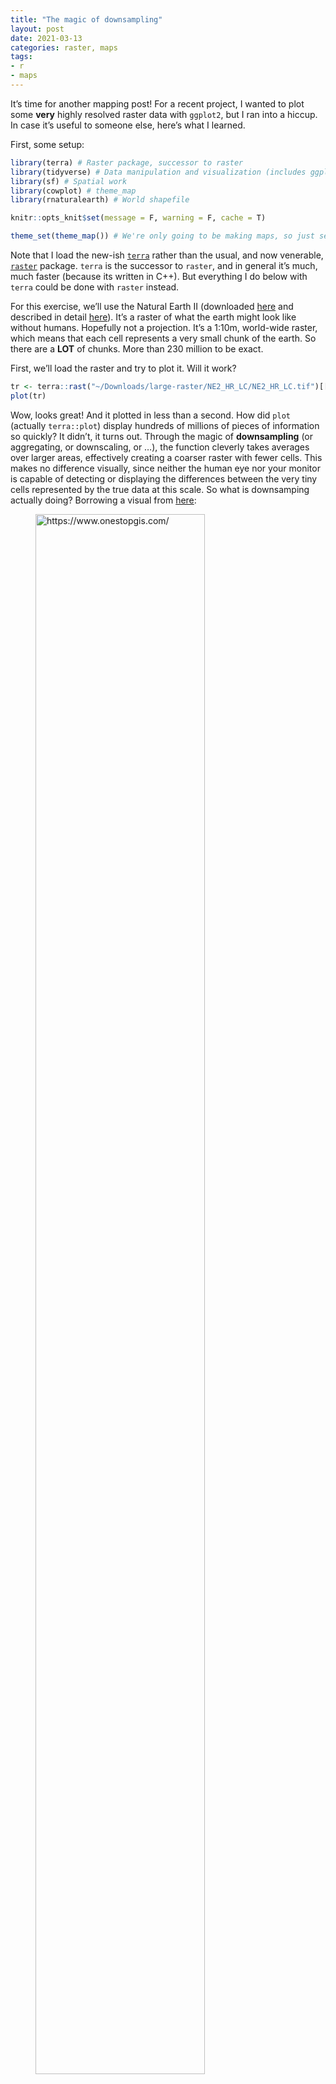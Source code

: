 ```yaml
---
title: "The magic of downsampling"
layout: post
date: 2021-03-13
categories: raster, maps
tags:
- r
- maps
---
```


It's time for another mapping post! For a recent project, I wanted to plot some **very** highly resolved raster data with ``ggplot2``, but I ran into a hiccup. In case it's useful to someone else, here's what I learned.

First, some setup:

```r
library(terra) # Raster package, successor to raster
library(tidyverse) # Data manipulation and visualization (includes ggplot2)
library(sf) # Spatial work
library(cowplot) # theme_map
library(rnaturalearth) # World shapefile

knitr::opts_knit$set(message = F, warning = F, cache = T)

theme_set(theme_map()) # We're only going to be making maps, so just set the theme here.
```

Note that I load the new-ish [`terra`](https://rspatial.org/terra/pkg/index.html) rather than the usual, and now venerable, [`raster`](https://www.rdocumentation.org/packages/raster/) package. `terra` is the successor to `raster`, and in general it's much, much faster (because its written in C++). But everything I do below with `terra` could be done with `raster` instead.

For this exercise, we'll use the Natural Earth II (downloaded [here](https://www.naturalearthdata.com/downloads/10m-raster-data/10m-natural-earth-2/) and described in detail [here](http://www.shadedrelief.com/natural2/index.html)). It's a raster of what the earth might look like without humans. Hopefully not a projection. It's a 1:10m, world-wide raster, which means that each cell represents a very small chunk of the earth. So there are a **LOT** of chunks. More than 230 million to be exact.

First, we'll load the raster and try to plot it. Will it work?

```r
tr <- terra::rast("~/Downloads/large-raster/NE2_HR_LC/NE2_HR_LC.tif")[[1]]
plot(tr)
```

Wow, looks great! And it plotted in less than a second. How did `plot` (actually `terra::plot`) display hundreds of millions of pieces of information so quickly? It didn't, it turns out. Through the magic of **downsampling** (or aggregating, or downscaling, or ...), the function cleverly takes averages over larger areas, effectively creating a coarser raster with fewer cells. This makes no difference visually, since neither the human eye nor your monitor is capable of detecting or displaying the differences between the very tiny cells represented by the true data at this scale. So what is downsamping actually doing? Borrowing a visual from [here](https://www.onestopgis.com/GIS-Theory-and-Techniques/Raster-Data-Analysis/Other-Raster-Data-Operations/2-Raster-Data-Operation-Generalization.html):

![[https://www.onestopgis.com/](OneStopGIS.com)](/img/downsampling-ex.png){ width=80% }

You can think of the downsampling operation as converting a high-resolution raster like (a), above, into (b) by taking some summary (above, a mean) over sets of cells. By summarizing many cells into fewer cells, it leaves `plot` with a lot less work to do. 

But, let's say you've taken great pains to produce all of your other figures using the consistent visual styling offered by [``ggplot2``](https://ggplot2.tidyverse.org/). You might feel inexplicably compelled to try to want to plot this map using ``ggplot`` as well. Fortunately, this is doable, at least in principle: you can simply convert, or "fortify", the raster to `data.frame` that `ggplot` can use. Here's how we would do that:

```r
# tr_df <- as.data.frame(tr, xy = T)
# nrow(tr_df) 
```

Why is that commented out? Because it takes a long time (and screws up my `knitr` process). What happened? Remember those 230m+ cells? If we fortify that raster, it becomes a massive, 230 *million* row `data.frame`. This is a big problem, because ``ggplot`` is not going to be able to plot all of these in a reasonable amount of time (take my word for it...). 

So what can we do? One option is to take a page out of the `terra` playbook and downsample ourselves. We'll use the function `terra::aggregate` with a factor of 10 both horizontally and vertically, which should reduce the total cells by a factor of 100.

```r
tr_a <- terra::aggregate(tr, fact = 10)
tr_a_df <- as.data.frame(tr_a, xy = T)
nrow(tr_a_df)
```

Now we have 2 rather than 233 million rows. This is a lot, but actually well within the capabilities of `ggplot2::geom_raster`. Let's take a look:

```r
ggplot(tr_a_df, aes(x = x, y = y, fill = NE2_1)) + 
  geom_raster() + 
  scale_fill_viridis_c(direction = -1)
```

To see how this can be useful, we'll download a shapefile of the countries of the world.

```r
world <- rnaturalearth::ne_countries(scale = "small", returnclass = "sf")
ggplot(world) + geom_sf()
```

Next, we'll reproject the raster to the same projection as as the world shapefile and aggregate and fortify again.

```r
tr_p <- terra::project(tr, st_crs(world)$proj4string)
tr_p_a <- terra::aggregate(tr_p, fact = 10)
tr_p_a_df <- as.data.frame(tr_p_a, xy = T)
```

And plot, this time with country boundaries.

```r
ggplot(world) + 
  geom_raster(data = tr_p_a_df, mapping = aes(x = x, y = y, fill = NE2_1)) + 
  geom_sf(colour = alpha("white", 0.5), fill = NA) + 
  scale_fill_viridis_c(direction = -1)
```

Converting the raster into a `ggplot`-compatible object opens up a whole world of visualization, but we'll stop here for now. I hope this has given you a sense for how to smoothly integrate large spatial rasters with your usual `ggplot2` and `sf` spatial work. Happy mapping! 